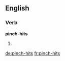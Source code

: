 ==English==

===Verb===
'''pinch-hits'''

# {{en-third-person singular of|pinch-hit}}

[[de:pinch-hits]]
[[fr:pinch-hits]]